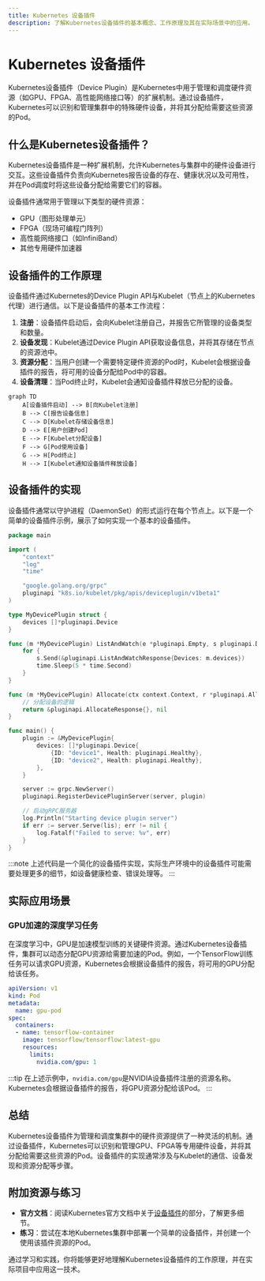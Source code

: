 ```yaml
---
title: Kubernetes 设备插件
description: 了解Kubernetes设备插件的基本概念、工作原理及其在实际场景中的应用。
---
```


# Kubernetes 设备插件

Kubernetes设备插件（Device Plugin）是Kubernetes中用于管理和调度硬件资源（如GPU、FPGA、高性能网络接口等）的扩展机制。通过设备插件，Kubernetes可以识别和管理集群中的特殊硬件设备，并将其分配给需要这些资源的Pod。

## 什么是Kubernetes设备插件？

Kubernetes设备插件是一种扩展机制，允许Kubernetes与集群中的硬件设备进行交互。这些设备插件负责向Kubernetes报告设备的存在、健康状况以及可用性，并在Pod调度时将这些设备分配给需要它们的容器。

设备插件通常用于管理以下类型的硬件资源：

- GPU（图形处理单元）
- FPGA（现场可编程门阵列）
- 高性能网络接口（如InfiniBand）
- 其他专用硬件加速器

## 设备插件的工作原理

设备插件通过Kubernetes的Device Plugin API与Kubelet（节点上的Kubernetes代理）进行通信。以下是设备插件的基本工作流程：

1. **注册**：设备插件启动后，会向Kubelet注册自己，并报告它所管理的设备类型和数量。
2. **设备发现**：Kubelet通过Device Plugin API获取设备信息，并将其存储在节点的资源池中。
3. **资源分配**：当用户创建一个需要特定硬件资源的Pod时，Kubelet会根据设备插件的报告，将可用的设备分配给Pod中的容器。
4. **设备清理**：当Pod终止时，Kubelet会通知设备插件释放已分配的设备。

```mermaid
graph TD
    A[设备插件启动] --> B[向Kubelet注册]
    B --> C[报告设备信息]
    C --> D[Kubelet存储设备信息]
    D --> E[用户创建Pod]
    E --> F[Kubelet分配设备]
    F --> G[Pod使用设备]
    G --> H[Pod终止]
    H --> I[Kubelet通知设备插件释放设备]
```

## 设备插件的实现

设备插件通常以守护进程（DaemonSet）的形式运行在每个节点上。以下是一个简单的设备插件示例，展示了如何实现一个基本的设备插件。

```go
package main

import (
    "context"
    "log"
    "time"

    "google.golang.org/grpc"
    pluginapi "k8s.io/kubelet/pkg/apis/deviceplugin/v1beta1"
)

type MyDevicePlugin struct {
    devices []*pluginapi.Device
}

func (m *MyDevicePlugin) ListAndWatch(e *pluginapi.Empty, s pluginapi.DevicePlugin_ListAndWatchServer) error {
    for {
        s.Send(&pluginapi.ListAndWatchResponse{Devices: m.devices})
        time.Sleep(5 * time.Second)
    }
}

func (m *MyDevicePlugin) Allocate(ctx context.Context, r *pluginapi.AllocateRequest) (*pluginapi.AllocateResponse, error) {
    // 分配设备的逻辑
    return &pluginapi.AllocateResponse{}, nil
}

func main() {
    plugin := &MyDevicePlugin{
        devices: []*pluginapi.Device{
            {ID: "device1", Health: pluginapi.Healthy},
            {ID: "device2", Health: pluginapi.Healthy},
        },
    }

    server := grpc.NewServer()
    pluginapi.RegisterDevicePluginServer(server, plugin)

    // 启动gRPC服务器
    log.Println("Starting device plugin server")
    if err := server.Serve(lis); err != nil {
        log.Fatalf("Failed to serve: %v", err)
    }
}
```

:::note
上述代码是一个简化的设备插件实现，实际生产环境中的设备插件可能需要处理更多的细节，如设备健康检查、错误处理等。
:::

## 实际应用场景

### GPU加速的深度学习任务

在深度学习中，GPU是加速模型训练的关键硬件资源。通过Kubernetes设备插件，集群可以动态分配GPU资源给需要加速的Pod。例如，一个TensorFlow训练任务可以请求GPU资源，Kubernetes会根据设备插件的报告，将可用的GPU分配给该任务。

```yaml
apiVersion: v1
kind: Pod
metadata:
  name: gpu-pod
spec:
  containers:
  - name: tensorflow-container
    image: tensorflow/tensorflow:latest-gpu
    resources:
      limits:
        nvidia.com/gpu: 1
```

:::tip
在上述示例中，`nvidia.com/gpu`是NVIDIA设备插件注册的资源名称。Kubernetes会根据设备插件的报告，将GPU资源分配给该Pod。
:::

## 总结

Kubernetes设备插件为管理和调度集群中的硬件资源提供了一种灵活的机制。通过设备插件，Kubernetes可以识别和管理GPU、FPGA等专用硬件设备，并将其分配给需要这些资源的Pod。设备插件的实现通常涉及与Kubelet的通信、设备发现和资源分配等步骤。

## 附加资源与练习

- **官方文档**：阅读Kubernetes官方文档中关于[设备插件](https://kubernetes.io/docs/concepts/extend-kubernetes/compute-storage-net/device-plugins/)的部分，了解更多细节。
- **练习**：尝试在本地Kubernetes集群中部署一个简单的设备插件，并创建一个使用该插件资源的Pod。

通过学习和实践，你将能够更好地理解Kubernetes设备插件的工作原理，并在实际项目中应用这一技术。